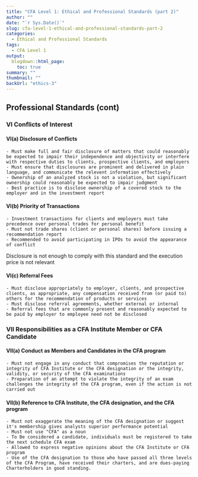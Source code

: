 ---
title: "CFA Level 1: Ethical and Professional Standards (part 2)"
author: ""
date: "`r Sys.Date()`"
slug: cfa-level-1-ethical-and-professional-standards-part-2
categories:
  - Ethical and Professional Standards
tags:
  - CFA Level 1
output:
  blogdown::html_page:
    toc: true
summary: ""
thumbnail: ""
backUrl: "ethics-3"
---

## Professional Standards (cont)

### VI Conflicts of Interest

#### VI(a) Disclosure of Conflicts

    - Must make full and fair disclosure of matters that could reasonably be expected to impair their independence and objectivity or interfere with respective duties to clients, prospective clients, and employers
    - Must ensure that disclosures are prominent and delivered in plain language, and communicate the relevent information effectively
    - Ownership of an analyzed stock is not a violation, but significant ownership could reasonably be expected to impair judgment
    - Best practice is to disclose ownership of a covered stock to the employer and in the investment report

#### VI(b) Priority of Transactions

    - Investment transactions for clients and employers must take precedence over personal trades for personal benefit
    - Must not trade shares (client or personal shares) before issuing a recommendation report
    - Recommended to avoid participating in IPOs to avoid the appearance of conflict

<Note>
  Disclosure is not enough to comply with this standard and the execution price
  is not relevant
</Note>

#### VI(c) Referral Fees

    - Must disclose appropriately to employer, clients, and prospective clients, as appropriate, any compensation received from (or paid to) others for the recommendation of products or services
    - Must disclose referral agreements, whether external or internal
    - Referral fees that are commonly present and reasonably expected to be paid by employer to employee need not be disclosed

### VII Responsibilities as a CFA Institute Member or CFA Candidate

#### VII(a) Conduct as Members and Candidates in the CFA program

    - Must not engage in any conduct that compromises the reputation or integrity of CFA Institute or the CFA designation or the integrity, validity, or security of the CFA examinations
    - Preparation of an attempt to violate the integrity of an exam challenges the integrity of the CFA program, even if the action is not carried out

#### VII(b) Reference to CFA Institute, the CFA designation, and the CFA program

    - Must not exaggerate the meaning of the CFA designation or suggest it's membership gives analysts superior performance potential
    - Must not use "CFA" as a noun
    - To Be considered a candidate, individuals must be registered to take the next schedule CFA exam
    - Allowed to express negative opinions about the CFA Institute or CFA program
    - Use of the CFA designation to those who have passed all three levels of the CFA Program, have received their charters, and are dues-paying Charterholders in good standing.
